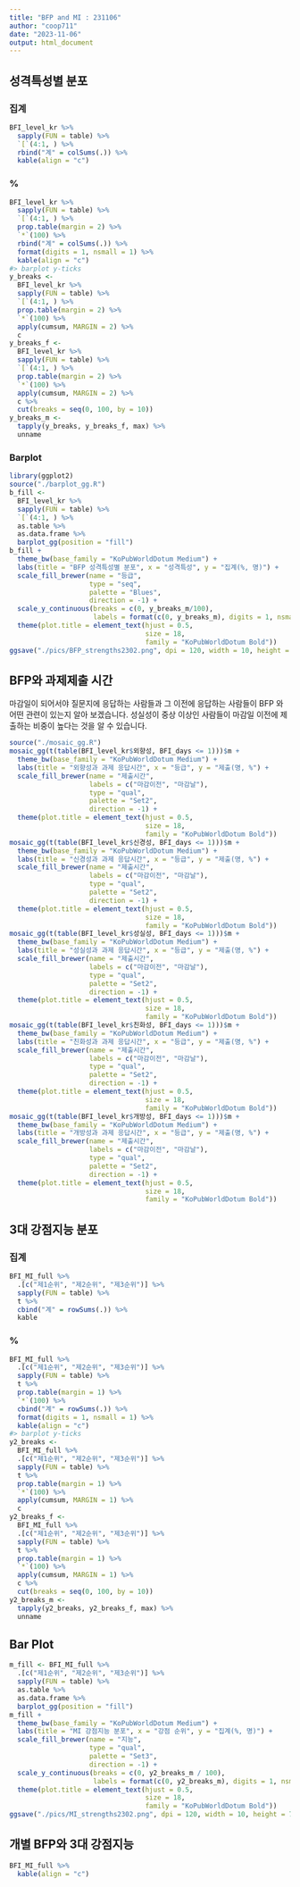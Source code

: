 ```yaml
---
title: "BFP and MI : 231106"
author: "coop711"
date: "2023-11-06"
output: html_document
---
```


<!--
### Data Reading

`join()`을 사용하기 위하여 `dplyr` 패키지는 사전에 등록

```r
library(knitr)
library(pander)
library(dplyr)
library(magrittr)
library(extrafont)
panderOptions("table.split.table", Inf)
```
필수 자료 읽어들이기

```r
load("./BFI_MI_report_231106.RData")
```
-->

## 성격특성별 분포

### 집계

```r
BFI_level_kr %>%
  sapply(FUN = table) %>%
  `[`(4:1, ) %>%
  rbind("계" = colSums(.)) %>%
  kable(align = "c")
```

### %

```r
BFI_level_kr %>%
  sapply(FUN = table) %>%
  `[`(4:1, ) %>%
  prop.table(margin = 2) %>%
  `*`(100) %>%
  rbind("계" = colSums(.)) %>%
  format(digits = 1, nsmall = 1) %>%
  kable(align = "c")
#> barplot y-ticks
y_breaks <- 
  BFI_level_kr %>%
  sapply(FUN = table) %>%
  `[`(4:1, ) %>%
  prop.table(margin = 2) %>%
  `*`(100) %>%
  apply(cumsum, MARGIN = 2) %>%
  c  
y_breaks_f <- 
  BFI_level_kr %>%
  sapply(FUN = table) %>%
  `[`(4:1, ) %>%
  prop.table(margin = 2) %>%
  `*`(100) %>%
  apply(cumsum, MARGIN = 2) %>%
  c %>%
  cut(breaks = seq(0, 100, by = 10)) 
y_breaks_m <- 
  tapply(y_breaks, y_breaks_f, max) %>%
  unname
```

### Barplot

```r
library(ggplot2)
source("./barplot_gg.R")
b_fill <-
  BFI_level_kr %>%
  sapply(FUN = table) %>%
  `[`(4:1, ) %>% 
  as.table %>%
  as.data.frame %>%
  barplot_gg(position = "fill")
b_fill + 
  theme_bw(base_family = "KoPubWorldDotum Medium") +
  labs(title = "BFP 성격특성별 분포", x = "성격특성", y = "집계(%, 명)") +
  scale_fill_brewer(name = "등급", 
                    type = "seq", 
                    palette = "Blues", 
                    direction = -1) +
  scale_y_continuous(breaks = c(0, y_breaks_m/100),
                     labels = format(c(0, y_breaks_m), digits = 1, nsmall = 1)) +
  theme(plot.title = element_text(hjust = 0.5, 
                                  size = 18, 
                                  family = "KoPubWorldDotum Bold"))
ggsave("./pics/BFP_strengths2302.png", dpi = 120, width = 10, height = 7.5, units = "in")
```

## BFP와 과제제출 시간 

마감일이 되어서야 질문지에 응답하는 사람들과 그 이전에 응답하는 사람들이 BFP 와 어떤 관련이 있는지 알아 보겠습니다. 성실성이 중상 이상인 사람들이 마감일 이전에 제출하는 비중이 높다는 것을 알 수 있습니다. 

```r
source("./mosaic_gg.R")
mosaic_gg(t(table(BFI_level_kr$외향성, BFI_days <= 1)))$m +
  theme_bw(base_family = "KoPubWorldDotum Medium") +
  labs(title = "외향성과 과제 응답시간", x = "등급", y = "제출(명, %") +
  scale_fill_brewer(name = "제출시간",
                    labels = c("마감이전", "마감날"),
                    type = "qual", 
                    palette = "Set2", 
                    direction = -1) +
  theme(plot.title = element_text(hjust = 0.5, 
                                  size = 18, 
                                  family = "KoPubWorldDotum Bold"))
mosaic_gg(t(table(BFI_level_kr$신경성, BFI_days <= 1)))$m +
  theme_bw(base_family = "KoPubWorldDotum Medium") +
  labs(title = "신경성과 과제 응답시간", x = "등급", y = "제출(명, %") +
  scale_fill_brewer(name = "제출시간",
                    labels = c("마감이전", "마감날"),
                    type = "qual", 
                    palette = "Set2", 
                    direction = -1) +
  theme(plot.title = element_text(hjust = 0.5, 
                                  size = 18, 
                                  family = "KoPubWorldDotum Bold"))
mosaic_gg(t(table(BFI_level_kr$성실성, BFI_days <= 1)))$m +
  theme_bw(base_family = "KoPubWorldDotum Medium") +
  labs(title = "성실성과 과제 응답시간", x = "등급", y = "제출(명, %") +
  scale_fill_brewer(name = "제출시간",
                    labels = c("마감이전", "마감날"),
                    type = "qual", 
                    palette = "Set2", 
                    direction = -1) +
  theme(plot.title = element_text(hjust = 0.5, 
                                  size = 18, 
                                  family = "KoPubWorldDotum Bold"))
mosaic_gg(t(table(BFI_level_kr$친화성, BFI_days <= 1)))$m +
  theme_bw(base_family = "KoPubWorldDotum Medium") +
  labs(title = "친화성과 과제 응답시간", x = "등급", y = "제출(명, %") +
  scale_fill_brewer(name = "제출시간",
                    labels = c("마감이전", "마감날"),
                    type = "qual", 
                    palette = "Set2", 
                    direction = -1) +
  theme(plot.title = element_text(hjust = 0.5, 
                                  size = 18, 
                                  family = "KoPubWorldDotum Bold"))
mosaic_gg(t(table(BFI_level_kr$개방성, BFI_days <= 1)))$m +
  theme_bw(base_family = "KoPubWorldDotum Medium") +
  labs(title = "개방성과 과제 응답시간", x = "등급", y = "제출(명, %") +
  scale_fill_brewer(name = "제출시간",
                    labels = c("마감이전", "마감날"),
                    type = "qual", 
                    palette = "Set2", 
                    direction = -1) +
  theme(plot.title = element_text(hjust = 0.5, 
                                  size = 18, 
                                  family = "KoPubWorldDotum Bold"))
```


## 3대 강점지능 분포

### 집계

```r
BFI_MI_full %>%
  .[c("제1순위", "제2순위", "제3순위")] %>%
  sapply(FUN = table) %>%
  t %>%
  cbind("계" = rowSums(.)) %>%
  kable
```

### % 

```r
BFI_MI_full %>%
  .[c("제1순위", "제2순위", "제3순위")] %>%
  sapply(FUN = table) %>%
  t %>%
  prop.table(margin = 1) %>%
  `*`(100) %>%
  cbind("계" = rowSums(.)) %>%
  format(digits = 1, nsmall = 1) %>%
  kable(align = "c")
#> barplot y-ticks
y2_breaks <- 
  BFI_MI_full %>%
  .[c("제1순위", "제2순위", "제3순위")] %>%
  sapply(FUN = table) %>%
  t %>%
  prop.table(margin = 1) %>%
  `*`(100) %>%
  apply(cumsum, MARGIN = 1) %>%
  c  
y2_breaks_f <- 
  BFI_MI_full %>%
  .[c("제1순위", "제2순위", "제3순위")] %>%
  sapply(FUN = table) %>%
  t %>%
  prop.table(margin = 1) %>%
  `*`(100) %>%
  apply(cumsum, MARGIN = 1) %>%
  c %>%
  cut(breaks = seq(0, 100, by = 10)) 
y2_breaks_m <- 
  tapply(y2_breaks, y2_breaks_f, max) %>%
  unname
```

## Bar Plot

```r
m_fill <- BFI_MI_full %>%
  .[c("제1순위", "제2순위", "제3순위")] %>%
  sapply(FUN = table) %>%
  as.table %>%
  as.data.frame %>%
  barplot_gg(position = "fill")
m_fill + 
  theme_bw(base_family = "KoPubWorldDotum Medium") +
  labs(title = "MI 강점지능 분포", x = "강점 순위", y = "집계(%, 명)") +
  scale_fill_brewer(name = "지능", 
                    type = "qual", 
                    palette = "Set3", 
                    direction = -1) +
  scale_y_continuous(breaks = c(0, y2_breaks_m / 100),
                     labels = format(c(0, y2_breaks_m), digits = 1, nsmall = 1)) +
  theme(plot.title = element_text(hjust = 0.5, 
                                  size = 18, 
                                  family = "KoPubWorldDotum Bold"))
ggsave("./pics/MI_strengths2302.png", dpi = 120, width = 10, height = 7.5, units = "in")
```

## 개별 BFP와 3대 강점지능

```r
BFI_MI_full %>%
  kable(align = "c")
```

